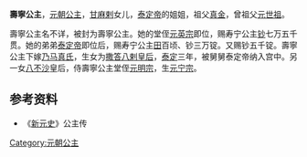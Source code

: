 {{東亞女性歷史人物
| 名稱=寿宁公主
| 身份=[[元朝|元朝]]公主
| 畫像=
| 說明=
| 姓名=
| 封爵=[[公主|公主]]
| 位號=
| 封號=寿宁公主
| 出生年=
| 逝世年=
| 諡號=
| 父親=[[甘麻剌|甘麻剌]]
| 兄弟=[[泰定帝|泰定帝]]，[[松山_(梁王)|松山]]，[[迭里哥兒不花|迭里哥兒不花]]
| 姊妹=[[寶塔實憐|寶塔實憐]]
| 女=[[八不沙|八不沙]]、[[撒答八剌皇后|撒答八剌皇后]]
| 其他親屬 =外孙：[[元宁宗|元宁宗]]
|}}
'''壽寧公主'''，[[元朝|元朝]][[公主|公主]]，[[甘麻剌|甘麻剌]]女儿，[[泰定帝|泰定帝]]的姐姐，祖父[[真金|真金]]，曾祖父[[元世祖|元世祖]]。

壽寧公主名不详，被封为壽寧公主。她的堂侄[[元英宗|元英宗]]即位，赐寿宁公主[[钞|钞]]七万五千贯。她的弟弟[[泰定帝|泰定帝]]即位后，赐寿宁公主[[田|田]]百顷、钞三万锭。又赐钞五千锭。壽寧公主下嫁[[乃蛮|乃马真氏]]，生女为[[撒答八剌皇后|撒答八剌皇后]]，[[泰定_(元朝)|泰定]]三年，被舅舅泰定帝纳入宫中。另一女[[八不沙|八不沙]]皇后，侍壽寧公主堂侄[[元明宗|元明宗]]，生[[元宁宗|元宁宗]]。

==参考资料==
*《[[新元史|新元史]]》公主传

{{元朝人物小作品}}
[[Category:元朝公主|Category:元朝公主]]